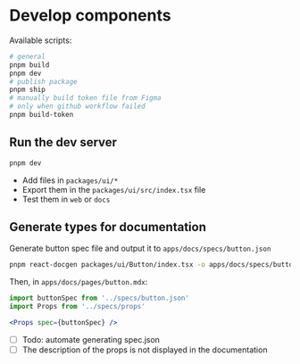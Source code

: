 # Develop components

Available scripts:


```bash
# general
pnpm build
pnpm dev
# publish package
pnpm ship
# manually build token file from Figma
# only when github workflow failed
pnpm build-token
```

## Run the dev server

```bash
pnpm dev
```

- Add files in `packages/ui/*`
- Export them in the `packages/ui/src/index.tsx` file
- Test them in `web` or `docs`

## Generate types for documentation

Generate button spec file and output it to `apps/docs/specs/button.json`

```bash filename="Run from root"
pnpm react-docgen packages/ui/Button/index.tsx -o apps/docs/specs/button.json --pretty
```

Then, in `apps/docs/pages/button.mdx`:

```jsx filename="apps/docs/pages/button.mdx"
import buttonSpec from '../specs/button.json'
import Props from '../specs/props'

<Props spec={buttonSpec} />
```

- [ ] Todo: automate generating spec.json
- [ ] The description of the props is not displayed in the documentation